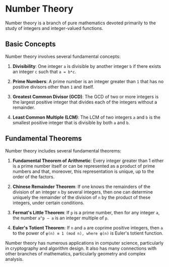 # Number Theory

Number theory is a branch of pure mathematics devoted primarily to the study of integers and integer-valued functions. 

## Basic Concepts

Number theory involves several fundamental concepts:

1. **Divisibility**: One integer `a` is divisible by another integer `b` if there exists an integer `c` such that `a = b*c`. 

2. **Prime Numbers**: A prime number is an integer greater than `1` that has no positive divisors other than `1` and itself.

3. **Greatest Common Divisor (GCD)**: The GCD of two or more integers is the largest positive integer that divides each of the integers without a remainder. 

4. **Least Common Multiple (LCM)**: The LCM of two integers `a` and `b` is the smallest positive integer that is divisible by both `a` and `b`.

## Fundamental Theorems

Number theory includes several fundamental theorems:

1. **Fundamental Theorem of Arithmetic**: Every integer greater than 1 either is a prime number itself or can be represented as a product of prime numbers and that, moreover, this representation is unique, up to the order of the factors.

2. **Chinese Remainder Theorem**: If one knows the remainders of the division of an integer `n` by several integers, then one can determine uniquely the remainder of the division of `n` by the product of these integers, under certain conditions.

3. **Fermat's Little Theorem**: If `p` is a prime number, then for any integer `a`, the number `a^p – a` is an integer multiple of `p`.

4. **Euler's Totient Theorem**: If `n` and `a` are coprime positive integers, then `a` to the power of `φ(n) ≡ 1 (mod n), where φ(n)` is Euler's totient function.

Number theory has numerous applications in computer science, particularly in cryptography and algorithm design. It also has many connections with other branches of mathematics, particularly geometry and complex analysis.
